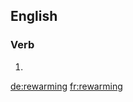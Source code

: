 ==English==

===Verb===
{{head|en|present participle}}

# {{present participle of|rewarm|lang=en|nocat=1}}

[[de:rewarming]]
[[fr:rewarming]]